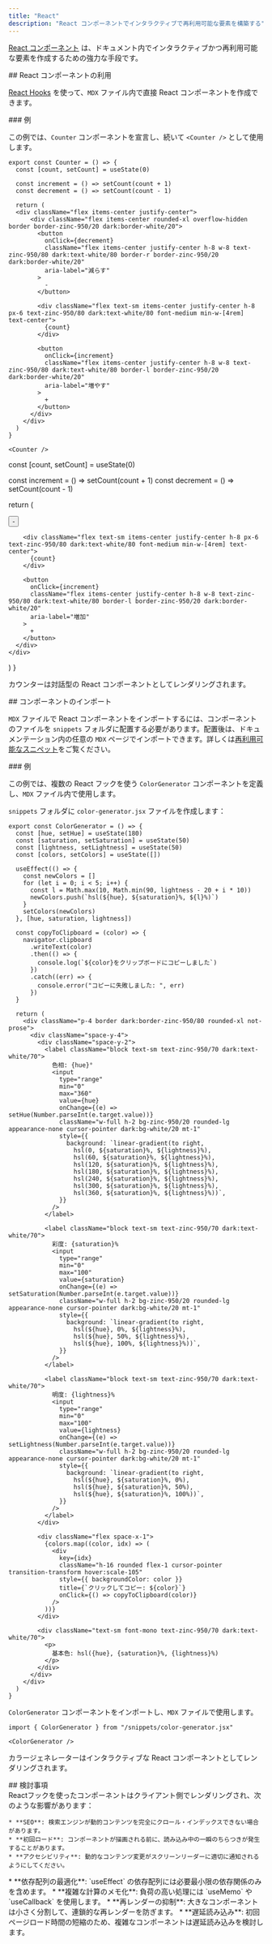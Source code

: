 ```yaml
---
title: "React"
description: "React コンポーネントでインタラクティブで再利用可能な要素を構築する"
---
```



[React コンポーネント](https://react.dev) は、ドキュメント内でインタラクティブかつ再利用可能な要素を作成するための強力な手段です。

<div id="using-react-components">
  ## React コンポーネントの利用
</div>

[React Hooks](https://react.dev/reference/react/hooks) を使って、`MDX` ファイル内で直接 React コンポーネントを作成できます。

<div id="example">
  ### 例
</div>

この例では、`Counter` コンポーネントを宣言し、続いて `<Counter />` として使用します。

```mdx
export const Counter = () => {
  const [count, setCount] = useState(0)

  const increment = () => setCount(count + 1)
  const decrement = () => setCount(count - 1)

  return (
  <div className="flex items-center justify-center">
      <div className="flex items-center rounded-xl overflow-hidden border border-zinc-950/20 dark:border-white/20">
        <button
          onClick={decrement}
          className="flex items-center justify-center h-8 w-8 text-zinc-950/80 dark:text-white/80 border-r border-zinc-950/20 dark:border-white/20"
          aria-label="減らす"
        >
          -
        </button>

        <div className="flex text-sm items-center justify-center h-8 px-6 text-zinc-950/80 dark:text-white/80 font-medium min-w-[4rem] text-center">
          {count}
        </div>

        <button
          onClick={increment}
          className="flex items-center justify-center h-8 w-8 text-zinc-950/80 dark:text-white/80 border-l border-zinc-950/20 dark:border-white/20"
          aria-label="増やす"
        >
          +
        </button>
      </div>
    </div>
  )
}

<Counter />
```

  const [count, setCount] = useState(0)

  const increment = () => setCount(count + 1)
  const decrement = () => setCount(count - 1)

  return (
  <div className="flex items-center justify-center">
      <div className="flex items-center rounded-xl overflow-hidden border border-zinc-950/20 dark:border-white/20">
        <button
          onClick={decrement}
          className="flex items-center justify-center h-8 w-8 text-zinc-950/80 dark:text-white/80 border-r border-zinc-950/20 dark:border-white/20"
          aria-label="減少"
        >
          -
        </button>

        <div className="flex text-sm items-center justify-center h-8 px-6 text-zinc-950/80 dark:text-white/80 font-medium min-w-[4rem] text-center">
          {count}
        </div>

        <button
          onClick={increment}
          className="flex items-center justify-center h-8 w-8 text-zinc-950/80 dark:text-white/80 border-l border-zinc-950/20 dark:border-white/20"
          aria-label="増加"
        >
          +
        </button>
      </div>
    </div>
  )
}

カウンターは対話型の React コンポーネントとしてレンダリングされます。

<Counter />

<div id="importing-components">
  ## コンポーネントのインポート
</div>

`MDX` ファイルで React コンポーネントをインポートするには、コンポーネントのファイルを `snippets` フォルダに配置する必要があります。配置後は、ドキュメンテーション内の任意の `MDX` ページでインポートできます。詳しくは[再利用可能なスニペット](/ja/create/reusable-snippets)をご覧ください。

<div id="example">
  ### 例
</div>

この例では、複数の React フックを使う `ColorGenerator` コンポーネントを定義し、`MDX` ファイル内で使用します。

`snippets` フォルダに `color-generator.jsx` ファイルを作成します：

```mdx /snippets/color-generator.jsx [expandable]
export const ColorGenerator = () => {
  const [hue, setHue] = useState(180)
  const [saturation, setSaturation] = useState(50)
  const [lightness, setLightness] = useState(50)
  const [colors, setColors] = useState([])

  useEffect(() => {
    const newColors = []
    for (let i = 0; i < 5; i++) {
      const l = Math.max(10, Math.min(90, lightness - 20 + i * 10))
      newColors.push(`hsl(${hue}, ${saturation}%, ${l}%)`)
    }
    setColors(newColors)
  }, [hue, saturation, lightness])

  const copyToClipboard = (color) => {
    navigator.clipboard
      .writeText(color)
      .then(() => {
        console.log(`${color}をクリップボードにコピーしました`)
      })
      .catch((err) => {
        console.error("コピーに失敗しました: ", err)
      })
  }

  return (
    <div className="p-4 border dark:border-zinc-950/80 rounded-xl not-prose">
      <div className="space-y-4">
        <div className="space-y-2">
          <label className="block text-sm text-zinc-950/70 dark:text-white/70">
            色相: {hue}°
            <input
              type="range"
              min="0"
              max="360"
              value={hue}
              onChange={(e) => setHue(Number.parseInt(e.target.value))}
              className="w-full h-2 bg-zinc-950/20 rounded-lg appearance-none cursor-pointer dark:bg-white/20 mt-1"
              style={{
                background: `linear-gradient(to right, 
                  hsl(0, ${saturation}%, ${lightness}%), 
                  hsl(60, ${saturation}%, ${lightness}%), 
                  hsl(120, ${saturation}%, ${lightness}%), 
                  hsl(180, ${saturation}%, ${lightness}%), 
                  hsl(240, ${saturation}%, ${lightness}%), 
                  hsl(300, ${saturation}%, ${lightness}%), 
                  hsl(360, ${saturation}%, ${lightness}%))`,
              }}
            />
          </label>

          <label className="block text-sm text-zinc-950/70 dark:text-white/70">
            彩度: {saturation}%
            <input
              type="range"
              min="0"
              max="100"
              value={saturation}
              onChange={(e) => setSaturation(Number.parseInt(e.target.value))}
              className="w-full h-2 bg-zinc-950/20 rounded-lg appearance-none cursor-pointer dark:bg-white/20 mt-1"
              style={{
                background: `linear-gradient(to right, 
                  hsl(${hue}, 0%, ${lightness}%), 
                  hsl(${hue}, 50%, ${lightness}%), 
                  hsl(${hue}, 100%, ${lightness}%))`,
              }}
            />
          </label>

          <label className="block text-sm text-zinc-950/70 dark:text-white/70">
            明度: {lightness}%
            <input
              type="range"
              min="0"
              max="100"
              value={lightness}
              onChange={(e) => setLightness(Number.parseInt(e.target.value))}
              className="w-full h-2 bg-zinc-950/20 rounded-lg appearance-none cursor-pointer dark:bg-white/20 mt-1"
              style={{
                background: `linear-gradient(to right, 
                  hsl(${hue}, ${saturation}%, 0%), 
                  hsl(${hue}, ${saturation}%, 50%), 
                  hsl(${hue}, ${saturation}%, 100%))`,
              }}
            />
          </label>
        </div>

        <div className="flex space-x-1">
          {colors.map((color, idx) => (
            <div
              key={idx}
              className="h-16 rounded flex-1 cursor-pointer transition-transform hover:scale-105"
              style={{ backgroundColor: color }}
              title={`クリックしてコピー: ${color}`}
              onClick={() => copyToClipboard(color)}
            />
          ))}
        </div>

        <div className="text-sm font-mono text-zinc-950/70 dark:text-white/70">
          <p>
            基本色: hsl({hue}, {saturation}%, {lightness}%)
          </p>
        </div>
      </div>
    </div>
  )
}
```

`ColorGenerator` コンポーネントをインポートし、`MDX` ファイルで使用します。

```mdx
import { ColorGenerator } from "/snippets/color-generator.jsx"

<ColorGenerator />
```

カラージェネレーターはインタラクティブな React コンポーネントとしてレンダリングされます。

<ColorGenerator />

<div id="considerations">
  ## 検討事項
</div>

<AccordionGroup>
  <Accordion title="クライアントサイドレンダリングの影響">
    Reactフックを使ったコンポーネントはクライアント側でレンダリングされ、次のような影響があります：

    * **SEO**: 検索エンジンが動的コンテンツを完全にクロール・インデックスできない場合があります。
    * **初回ロード**: コンポーネントが描画される前に、読み込み中の一瞬のちらつきが発生することがあります。
    * **アクセシビリティ**: 動的なコンテンツ変更がスクリーンリーダーに適切に通知されるようにしてください。
  </Accordion>

  <Accordion title="パフォーマンスのベストプラクティス">
    * **依存配列の最適化**: `useEffect` の依存配列には必要最小限の依存関係のみを含めます。
    * **複雑な計算のメモ化**: 負荷の高い処理には `useMemo` や `useCallback` を使用します。
    * **再レンダーの抑制**: 大きなコンポーネントは小さく分割して、連鎖的な再レンダーを防ぎます。
    * **遅延読み込み**: 初回ページロード時間の短縮のため、複雑なコンポーネントは遅延読み込みを検討します。
  </Accordion>
</AccordionGroup>